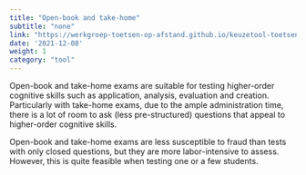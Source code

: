 ```yaml
---
title: "Open-book and take-home"
subtitle: "none"
link: "https://werkgroep-toetsen-op-afstand.github.io/keuzetool-toetsen/methods/open_boek_take_home/"
date: '2021-12-08'
weight: 1
category: "tool"
---
```


Open-book and take-home exams are suitable for testing higher-order cognitive skills such as application, analysis, evaluation and creation. Particularly with take-home exams, due to the ample administration time, there is a lot of room to ask (less pre-structured) questions that appeal to higher-order cognitive skills.

Open-book and take-home exams are less susceptible to fraud than tests with only closed questions, but they are more labor-intensive to assess. However, this is quite feasible when testing one or a few students.